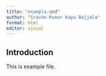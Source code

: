 ```yaml
---
title: "example.qmd"
author: "Sravan Kumar Kapu Bejjala"
format: html
editor: visual
---
```


## Introduction 

This is example file.


